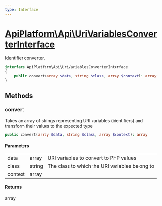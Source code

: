 ```yaml
---
type: Interface
---
```


# [ApiPlatform\Api\UriVariablesConverterInterface](/docs/v3.1/reference/Api/UriVariablesConverterInterface)

Identifier converter.


```php
interface ApiPlatform\Api\UriVariablesConverterInterface
{
    public convert(array $data, string $class, array $context): array
}
```
## Methods

### convert

Takes an array of strings representing URI variables (identifiers) and transform their values to the expected type.

```php
public convert(array $data, string $class, array $context): array
```

#### Parameters

<table><tbody>
<tr><td>data</td><td>array</td><td>URI variables to convert to PHP values</td></tr><tr><td>class</td><td>string</td><td>The class to which the URI variables belong to</td></tr><tr><td>context</td><td>array</td><td></td></tr>
</tbody>
</table>

#### Returns

array
